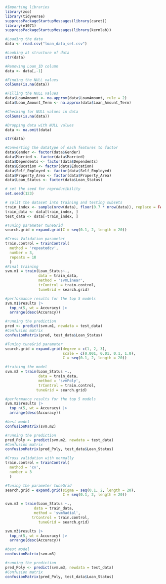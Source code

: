 ```{r}
#Importing libraries
library(zoo)
library(tidyverse)
suppressPackageStartupMessages(library(caret))
library(e1071)
suppressPackageStartupMessages(library(kernlab))
```


```{r}
#Loading the data
data <- read.csv("loan_data_set.csv")
```

```{r}
#Looking at structure of data
str(data)
```

```{r}
#Removing Loan_ID column
data <- data[,-1]
```

```{r}
#Finding the NULL values
colSums(is.na(data))
```

```{r}
#Filling the NULL values
data$LoanAmount <- na.approx(data$LoanAmount, rule = 2)
data$Loan_Amount_Term <- na.approx(data$Loan_Amount_Term)
```


```{r}
#Checking for NULL values in data
colSums(is.na(data))
```
```{r}
#Dropping data with NULL values
data <- na.omit(data)
```

```{r}
str(data)
```

```{r}
#Converting the datatype of each features to factor
data$Gender <- factor(data$Gender)
data$Married <- factor(data$Married)
data$Dependents <- factor(data$Dependents)
data$Education <- factor(data$Education)
data$Self_Employed <- factor(data$Self_Employed)
data$Property_Area <- factor(data$Property_Area)
data$Loan_Status <- factor(data$Loan_Status)
```

```{r}
# set the seed for reproducibility
set.seed(123)

# split the dataset into training and testing subsets
train_index <- sample(nrow(data), floor(0.7 * nrow(data)), replace = FALSE)
train_data <- data[train_index, ]
test_data <- data[-train_index, ]
```

```{r, warning = FALSE}
#Tuning parameter tuneGrid
search.grid = expand.grid(C = seq(0.1, 2, length = 20))

#Cross Validation parameter
train.control = trainControl(
  method = 'repeatedcv', 
  number = 3,
  repeats = 10
  )
#Final training
svm.m1 = train(Loan_Status~.,
               data = train_data,
               method = 'svmLinear',
               trControl = train.control,
               tuneGrid = search.grid)

#performance results for the top 5 models
svm.m1$results |>  
  top_n(5, wt = Accuracy) |> 
  arrange(desc(Accuracy))

```

```{r}
#running the prediction
pred <- predict(svm.m1, newdata = test_data)
#Confusion matrix
confusionMatrix(pred, test_data$Loan_Status)
```

```{r}
#Tuning tuneGrid parameter
search.grid = expand.grid(degree = c(1, 2, 3),
                          scale = c(0.001, 0.01, 0.1, 1.0),
                          C = seq(0.1, 2, length = 20))

#training the model
svm.m2 = train(Loan_Status ~.,
               data = train_data,
               method = 'svmPoly',
               trControl = train.control,
              tuneGrid = search.grid)

#performance results for the top 5 models
svm.m2$results |>  
  top_n(5, wt = Accuracy) |> 
  arrange(desc(Accuracy))

#best model
confusionMatrix(svm.m2)
```

```{r}
#running the prediction
pred_Poly <- predict(svm.m2, newdata = test_data)
#Confusion matrix
confusionMatrix(pred_Poly, test_data$Loan_Status)
```

```{r}
#Cross validation with normally
train.control = trainControl(
  method = 'cv', 
  number = 3
  )

#Tuning the parameter tuneGrid
search.grid = expand.grid(sigma = seq(0.1, 2, length = 20),
                          C = seq(0.1, 2, length = 20))

svm.m3 = train(Loan_Status ~.,
             data = train_data,
             method = 'svmRadial',
            trControl = train.control,
               tuneGrid = search.grid)

svm.m3$results |>  
  top_n(5, wt = Accuracy) |> 
  arrange(desc(Accuracy))

#best model
confusionMatrix(svm.m3)
```

```{r}
#running the prediction
pred_Poly <- predict(svm.m3, newdata = test_data)
#Confusion matrix
confusionMatrix(pred_Poly, test_data$Loan_Status)
```

